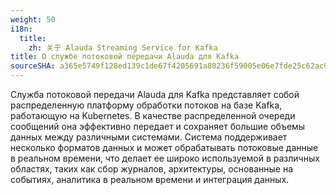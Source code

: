 ```yaml
---
weight: 50
i18n:
  title:
    zh: 关于 Alauda Streaming Service for Kafka
title: О службе потоковой передачи Alauda для Kafka
sourceSHA: a365e5749f128ed139c1de67f4205691a80236f59005e06e7fde25c62ac96bd5
---
```


Служба потоковой передачи Alauda для Kafka представляет собой распределенную платформу обработки потоков на базе Kafka, работающую на Kubernetes. В качестве распределенной очереди сообщений она эффективно передает и сохраняет большие объемы данных между различными системами. Система поддерживает несколько форматов данных и может обрабатывать потоковые данные в реальном времени, что делает ее широко используемой в различных областях, таких как сбор журналов, архитектуры, основанные на событиях, аналитика в реальном времени и интеграция данных.

<ExternalSite name="kafka" />
